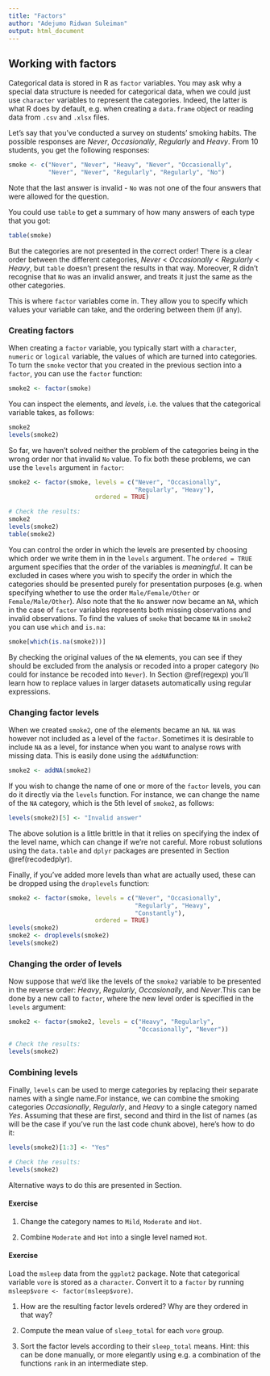 ```yaml
---
title: "Factors"
author: "Adejumo Ridwan Suleiman"
output: html_document
---
```


## Working with factors {#factors}
Categorical data is stored in R as `factor` variables. You may ask why a special data structure is needed for categorical data, when we could just use `character` variables to represent the categories. Indeed, the latter is what R does by default, e.g. when creating a `data.frame` object or reading data from `.csv` and `.xlsx` files.

Let's say that you've conducted a survey on students' smoking habits. The possible responses are _Never_, _Occasionally_, _Regularly_ and _Heavy_. From 10 students, you get the following responses:

```r
smoke <- c("Never", "Never", "Heavy", "Never", "Occasionally",
           "Never", "Never", "Regularly", "Regularly", "No")
```

Note that the last answer is invalid - `No` was not one of the four answers that were allowed for the question.

You could use `table` to get a summary of how many answers of each type that you got:

```r
table(smoke)
```

But the categories are not presented in the correct order! There is a clear order between the different categories, _Never_ < _Occasionally_ < _Regularly_ < _Heavy_, but `table` doesn't present the results in that way. Moreover, R didn't recognise that `No` was an invalid answer, and treats it just the same as the other categories.

This is where `factor` variables come in. They allow you to specify which values your variable can take, and the ordering between them (if any). 

### Creating factors
When creating a `factor` variable, you typically start with a `character`, `numeric` or `logical` variable, the values of which are turned into categories. To turn the `smoke` vector that you created in the previous section into a `factor`, you can use the `factor` function: 

```r
smoke2 <- factor(smoke)
```

You can inspect the elements, and _levels_, i.e. the values that the categorical variable takes, as follows:

```r
smoke2
levels(smoke2)
```

So far, we haven't solved neither the problem of the categories being in the wrong order nor that invalid `No` value. To fix both these problems, we can use the `levels` argument in `factor`:

```r
smoke2 <- factor(smoke, levels = c("Never", "Occasionally",
                                   "Regularly", "Heavy"),
                        ordered = TRUE)

# Check the results:
smoke2
levels(smoke2)
table(smoke2)
```

You can control the order in which the levels are presented by choosing which order we write them in in the `levels` argument. The `ordered = TRUE` argument specifies that the order of the variables is _meaningful_. It can be excluded in cases where you wish to specify the order in which the categories should be presented purely for presentation purposes (e.g. when specifying whether to use the order `Male/Female/Other` or `Female/Male/Other`). Also note that the `No` answer now became an `NA`, which in the case of `factor` variables represents both missing observations and invalid observations. To find the values of `smoke` that became `NA` in `smoke2` you can use `which` and `is.na`:

```r
smoke[which(is.na(smoke2))]
```

By checking the original values of the `NA` elements, you can see if they should be excluded from the analysis or recoded into a proper category (`No` could for instance be recoded into `Never`). In Section \@ref(regexp) you'll learn how to replace values in larger datasets automatically using regular expressions.

### Changing factor levels {#factorlevels}
When we created `smoke2`, one of the elements became an `NA`. `NA` was however not included as a level of the `factor`. Sometimes it is desirable to include `NA` as a level, for instance when you want to analyse rows with missing data. This is easily done using the `addNA`function:

```r
smoke2 <- addNA(smoke2)
```

If you wish to change the name of one or more of the `factor` levels, you can do it directly via the `levels` function. For instance, we can change the name of the `NA` category, which is the 5th level of `smoke2`, as follows:

```r
levels(smoke2)[5] <- "Invalid answer"
```

The above solution is a little brittle in that it relies on specifying the index of the level name, which can change if we're not careful. More robust solutions using the `data.table` and `dplyr` packages are presented in Section \@ref(recodedplyr).

Finally, if you've added more levels than what are actually used, these can be dropped using the `droplevels` function:

```r
smoke2 <- factor(smoke, levels = c("Never", "Occasionally",
                                   "Regularly", "Heavy",
                                   "Constantly"),
                        ordered = TRUE)
levels(smoke2)
smoke2 <- droplevels(smoke2)
levels(smoke2)
```

### Changing the order of levels
Now suppose that we'd like the levels of the `smoke2` variable to be presented in the reverse order: _Heavy_, _Regularly_, _Occasionally_, and _Never_.This can be done by a new call to `factor`, where the new level order is specified in the `levels` argument:

```r
smoke2 <- factor(smoke2, levels = c("Heavy", "Regularly",
                                    "Occasionally", "Never"))

# Check the results:
levels(smoke2)
```


### Combining levels
Finally, `levels` can be used to merge categories by replacing their separate names with a single name.For instance, we can combine the smoking categories _Occasionally_, _Regularly_, and _Heavy_ to a single category named _Yes_. Assuming that these are first, second and third in the list of names (as will be the case if you've run the last code chunk above), here's how to do it:

```r
levels(smoke2)[1:3] <- "Yes"

# Check the results:
levels(smoke2)
```

Alternative ways to do this are presented in Section.

#### Exercise

1. Change the category names to `Mild`, `Moderate` and `Hot`.

2. Combine `Moderate` and `Hot` into a single level named `Hot`.



#### Exercise
Load the `msleep` data from the `ggplot2` package. Note that categorical variable `vore` is stored as a `character`. Convert it to a `factor` by running `msleep$vore <- factor(msleep$vore)`.

1. How are the resulting factor levels ordered? Why are they ordered in that way?
  
2. Compute the mean value of `sleep_total` for each `vore` group.

3. Sort the factor levels according to their `sleep_total` means. Hint: this can be done manually, or more elegantly using e.g. a combination of the functions `rank` in an intermediate step.
